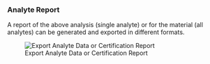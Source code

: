 ### Analyte Report

A report of the above analysis (single analyte) or for the material (all analytes) can be generated and exported in different formats.

![Export Analyte Data or Certification Report](C_Modul_Report.png)